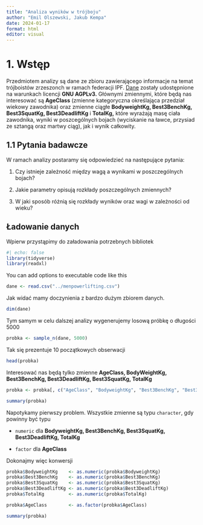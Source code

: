 ```yaml
---
title: "Analiza wyników w trójboju"
author: "Emil Olszewski, Jakub Kempa"
date: 2024-01-17
format: html
editor: visual
---
```


# 1. Wstęp

Przedmiotem analizy są dane ze zbioru zawierającego informacje na temat trójboistów zrzeszonch w ramach federacji IPF. [Dane](https://gitlab.com/openpowerlifting/opl-data) zostały udostępnione na warunkach licencji **GNU AGPLv3.** Głównymi zmiennymi, które będą nas interesować są **AgeClass** (zmienne kategoryczna określająca przedział wiekowy zawodnika) oraz zmienne ciągłe **BodyweightKg, Best3BenchKg, Best3SquatKg, Best3DeadliftKg** i **TotalKg,** które wyrażają masę ciała zawodnika, wyniki w poszcególnych bojach (wyciskanie na ławce, przysiad ze sztangą oraz martwy ciąg), jak i wynik całkowity.

## 1.1 Pytania badawcze

W ramach analizy postaramy się odpowiedzieć na następujące pytania:

1.  Czy istnieje zależność między wagą a wynikami w poszczególnych bojach?

2.  Jakie parametry opisują rozkłady poszczególnych zmiennych?

3.  W jaki sposób różnią się rozkłady wyników oraz wagi w zależności od wieku?

## Ładowanie danych

Wpierw przystąpimy do załadowania potrzebnych bibliotek

```r
#| echo: false
library(tidyverse)
library(readxl)
```

You can add options to executable code like this

```r
dane <- read.csv("../menpowerlifting.csv")
```

Jak widać mamy doczynienia z bardzo dużym zbiorem danych.

```r
dim(dane)
```

Tym samym w celu dalszej analizy wygenerujemy losową próbkę o długości 5000

```r
probka <- sample_n(dane, 5000)
```

Tak się prezentuje 10 początkowych obserwacji

```r
head(probka)
```

Interesować nas będą tylko zmienne **AgeClass, BodyWeightKg, Best3BenchKg, Best3DeadliftKg, Best3SquatKg, TotalKg**

```r

probka <- probka[, c("AgeClass", "BodyweightKg", "Best3BenchKg", "Best3SquatKg", "Best3DeadliftKg", "TotalKg")]

summary(probka)
```

Napotykamy pierwszy problem. Wszystkie zmienne są typu `character`, gdy powinny być typu

-   `numeric` dla **BodyweightKg, Best3BenchKg, Best3SquatKg, Best3DeadliftKg, TotalKg**

-   `factor` dla **AgeClass**

Dokonajmy więc konwersji

```r
probka$BodyweightKg    <- as.numeric(probka$BodyweightKg)
probka$Best3BenchKg    <- as.numeric(probka$Best3BenchKg)
probka$Best3SquatKg    <- as.numeric(probka$Best3SquatKg)
probka$Best3DeadliftKg <- as.numeric(probka$Best3DeadliftKg)
probka$TotalKg         <- as.numeric(probka$TotalKg)

probka$AgeClass        <- as.factor(probka$AgeClass)
```

```r
summary(probka)
```
